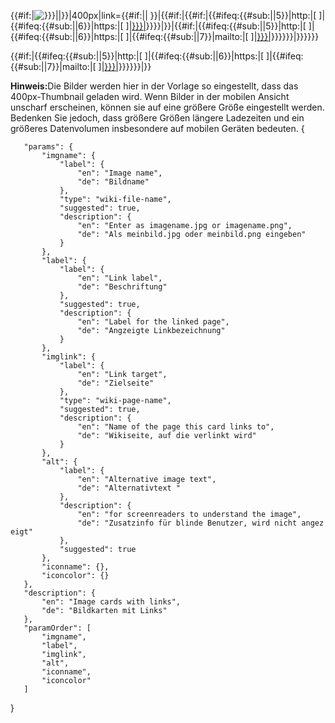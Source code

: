 <includeonly><div class=" {{#if:{{{iconname|}}}|icon|pic}}">{{#if:{{{imgname|}}}|[[File:{{{imgname}}}|alt={{#if:{{alt|}}}|{{{alt|}}}|{{{label|}}}}}|400px|link={{#if:{{{imglink|}}}|{{{imglink|}}}| }}]]|{{#if:{{{iconname|}}}|{{#if:{{{imglink|}}}|{{#ifeq:{{#sub:{{{imglink}}}||5}}|http:|[{{{imglink|}}} <span class="{{{iconname|}}}" style="{{#if:{{{iconcolor|}}}|color:{{{iconcolor|}}};|}}"></span>]|{{#ifeq:{{#sub:{{{imglink}}}||6}}|https:|[{{{imglink|}}} <span class="{{{iconname|}}}" style="{{#if:{{{iconcolor|}}}|color:{{{iconcolor|}}};|}}"></span>]|[[{{{imglink|}}}|<span class="{{{iconname|}}}" style="{{#if:{{{iconcolor|}}}|color:{{{iconcolor|}}};|}}"></span>]]}}}}|<span class="{{{iconname|}}}" style="{{#if:{{{iconcolor|}}}|color:{{{iconcolor|}}};|}}"></span>}}|{{#if:{{{imglink|}}}|{{#ifeq:{{#sub:{{{imglink}}}||5}}|http:|[{{{imglink|}}} <span class="placeholder bi bi-card-image"></span>]|{{#ifeq:{{#sub:{{{imglink}}}||6}}|https:|[{{{imglink|}}} <span class="placeholder bi bi-card-image"></span>]|{{#ifeq:{{#sub:{{{imglink}}}||7}}|mailto:|[{{{imglink|}}} <span class="placeholder bi bi-card-image"></span>]|[[{{{imglink|}}}|<span class="placeholder bi bi-card-image"></span>]]}}}}}}|<span class="placeholder bi bi-card-image"></span>}}}}}}<div class="imgcardlink">{{#if:{{{imglink|}}}|{{#ifeq:{{#sub:{{{imglink}}}||5}}|http:|[{{{imglink|}}} {{{label|}}}]|{{#ifeq:{{#sub:{{{imglink}}}||6}}|https:|[{{{imglink|}}} {{{label|}}}]|{{#ifeq:{{#sub:{{{imglink}}}||7}}|mailto:|[{{{imglink|}}} {{{label|}}}]|[[{{{imglink|}}}|{{{label|}}}]]}}}}}}|{{{label|}}}}}</div></div></includeonly><noinclude>
'''Hinweis: '''Die Bilder werden hier in der Vorlage so eingestellt, dass das 400px-Thumbnail geladen wird. Wenn Bilder in der mobilen Ansicht unscharf erscheinen, können sie auf eine größere Größe eingestellt werden. Bedenken Sie jedoch, dass größere Größen längere Ladezeiten und ein größeres Datenvolumen insbesondere auf mobilen Geräten bedeuten.
<templatedata>
{
	"params": {
		"imgname": {
			"label": {
				"en": "Image name",
				"de": "Bildname"
			},
			"type": "wiki-file-name",
			"suggested": true,
			"description": {
				"en": "Enter as imagename.jpg or imagename.png",
				"de": "Als meinbild.jpg oder meinbild.png eingeben"
			}
		},
		"label": {
			"label": {
				"en": "Link label",
				"de": "Beschriftung"
			},
			"suggested": true,
			"description": {
				"en": "Label for the linked page",
				"de": "Angzeigte Linkbezeichnung"
			}
		},
		"imglink": {
			"label": {
				"en": "Link target",
				"de": "Zielseite"
			},
			"type": "wiki-page-name",
			"suggested": true,
			"description": {
				"en": "Name of the page this card links to",
				"de": "Wikiseite, auf die verlinkt wird"
			}
		},
		"alt": {
			"label": {
				"en": "Alternative image text",
				"de": "Alternativtext "
			},
			"description": {
				"en": "for screenreaders to understand the image",
				"de": "Zusatzinfo für blinde Benutzer, wird nicht angezeigt"
			},
			"suggested": true
		},
		"iconname": {},
		"iconcolor": {}
	},
	"description": {
		"en": "Image cards with links",
		"de": "Bildkarten mit Links"
	},
	"paramOrder": [
		"imgname",
		"label",
		"imglink",
		"alt",
		"iconname",
		"iconcolor"
	]
}
</templatedata>
</noinclude>